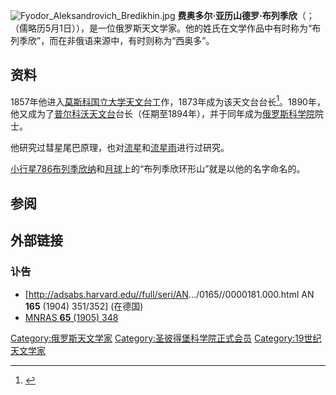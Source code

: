 [[File:Fyodor_Aleksandrovich_Bredikhin.jpg|thumb]]
'''费奥多尔·亚历山德罗·布列季欣'''（{{lang-ru|Фёдор Александрович Бредихин}}；{{bd|1831年|12月8日|1904年|5月14日}}（儒略历5月1日）），是一位俄罗斯天文学家。他的姓氏在文学作品中有时称为“布列季欣”，而在非俄语来源中，有时则称为“西奥多”。

==资料==
1857年他进入[[莫斯科国立大学|莫斯科国立大学]][[天文台|天文台]]工作，1873年成为该天文台台长<ref>{{cite book |title=天文学家传记百科全书|last=霍基|first=托马斯|year=2009年|publisher=[[施普林格出版社|施普林格出版社]] |isbn=978-0-387-31022-0 |accessdate=August 22, 2012 |url=http://www.springerreference.com/docs/html/chapterdbid/58204.html}}</ref>。1890年，他又成为了[[普尔科沃天文台|普尔科沃天文台]]台长（任期至1894年），并于同年成为[[俄罗斯科学院|俄罗斯科学院]]院士。

他研究过彗星尾巴原理，也对[[流星|流星]]和[[流星雨|流星雨]]进行过研究。

[[小行星|小行星]][[小行星786|786布列季欣纳]]和[[月球|月球]]上的“布列季欣环形山”就是以他的名字命名的。

==参阅==
{{reflist}}

==外部链接==

===讣告===
* [http://adsabs.harvard.edu//full/seri/AN.../0165//0000181.000.html AN '''165''' (1904) 351/352] {{Wayback|url=http://adsabs.harvard.edu//full/seri/AN.../0165//0000181.000.html |date=20200728233749 }} (在德国)
* [http://adsabs.harvard.edu//full/seri/MNRAS/0065//0000348.000.html MNRAS '''65''' (1905) 348] {{Wayback|url=http://adsabs.harvard.edu//full/seri/MNRAS/0065//0000348.000.html |date=20200728192901 }}

{{Authority control}}

{{DEFAULTSORT:费奥多尔·亚历山德罗·布列季欣}}
[[Category:俄罗斯天文学家|Category:俄罗斯天文学家]]
[[Category:圣彼得堡科学院正式会员|Category:圣彼得堡科学院正式会员]]
[[Category:19世纪天文学家|Category:19世纪天文学家]]

{{Russia-scientist-stub}}
{{Europe-astronomer-stub}}
